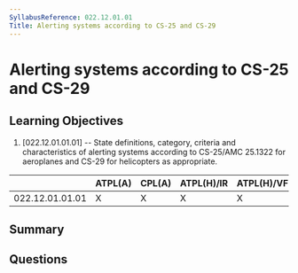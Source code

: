 ```yaml
---
SyllabusReference: 022.12.01.01
Title: Alerting systems according to CS-25 and CS-29
---
```


# Alerting systems according to CS-25 and CS-29

## Learning Objectives

1. [022.12.01.01.01] -- State definitions, category, criteria and
   characteristics of alerting systems according to CS-25/AMC 25.1322 for
   aeroplanes and CS-29 for helicopters as appropriate.

|                 | ATPL(A) | CPL(A) | ATPL(H)/IR | ATPL(H)/VFR | CPL(H) | IR  | CBIR(A) |
| --------------- | ------- | ------ | ---------- | ----------- | ------ | --- | ------- |
| 022.12.01.01.01 | X       | X      | X          | X           | X      |     |         |

## Summary

## Questions
